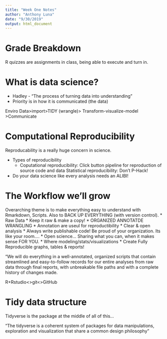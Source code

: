 ```yaml
---
title: "Week One Notes"
author: "Anthony Luna"
date: "9/30/2019"
output: html_document
---
```


# Grade Breakdown

R quizzes are assignments in class, being able to execute and turn in.

# What is data science?

* Hadley - "The process of turning data into understanding"
* Priority is in how it is communicated (the data)

Enviro Data>import>TIDY (wrangle)> Transform-visualize-model >Communicate

# Computational Reproducibility

Reproducability is a really huge concern in science. 

* Types of reproducibility
  * Coputational reproducibility: Click button pipeline for reproduction of source code and data
  Statistical reproducibility: Don't P-Hack!
* Do your data science like every analysis needs an ALIBI!

# The Workflow we'll grow

Overarching theme is to make everything easy to understand with Rmarkdown, Scripts. Also to BACK UP EVERYTHING (with version control).
* Raw Data
  * Keep it raw & make a copy!
* ORGANIZED ANNOTATDE WRANGLING
  * Annotation are useul for reproductibility
* Clear & open analysis
  * Always write publishable code! Be proud of your organization. Its like your room....
  * Open science... Sharing what you can, when it makes sense FOR YOU.
  * Where modeling/stats/visualizations
* Create Fully Reproducible graphs, tables & reports!

"We will do everything in a well-annotated, organized scripts that contain streamlined and easy-to-follow records for our entire analyses from raw data through final reports, with unbreakable file paths and with a complete history of changes made.

R+Rstudio<>git<>GitHub

# Tidy data structure

Tidyverse is the package at the middle of all of this...

"The tidyverse is a coherent system of packages for data manipulations, exploration and visualization that share a common design philosophy"





















